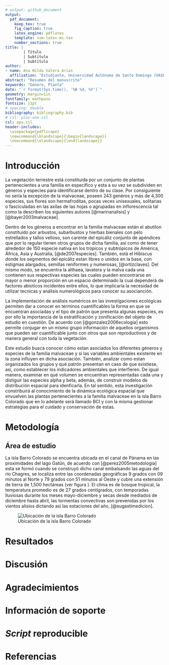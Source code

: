 ```yaml
---
# output: github_document
output: 
  pdf_document:
    keep_tex: true
    fig_caption: true
    latex_engine: pdflatex
    template: svm-latex-ms.tex
    number_sections: true
title: | 
        | Título
        | Subtítulo
        | Subtítulo
author:
- name: Ana Hilda Valera Arias
  affiliation: "Estudiante, Universidad Autónoma de Santo Domingo (UASD)"
abstract: "Resumen del manuscrito"
keywords: "Género, Planta"
date: "`r format(Sys.time(), '%B %d, %Y')`"
geometry: margin=1in
fontfamily: mathpazo
fontsize: 11pt
# spacing: double
bibliography: bibliography.bib
# csl: plos-one.csl
csl: apa.csl
header-includes:
  \usepackage{pdflscape}
  \newcommand{\blandscape}{\begin{landscape}}
  \newcommand{\elandscape}{\end{landscape}}
---
```


# Introducción

La vegetación terrestre está constituida por un conjunto de plantas pertenecientes a una familia en específico y esta a su vez se subdividen en géneros y especies para identificarse dentro de su clase. Por consiguiente no sería la excepción de la malvaceae, poseen 243 genéros y más de 4,300 especies, sus flores son hermafroditas, pocas veces unisexuales, solitarias o fasciculadas en las axilas de las hojas o agrupadas en inflorescencia tal como la describen los siguientes autores [@marinanalisis] y [@bayer2003malvaceae].


Dentro de los géneros a encontrar en la familia malvaceae están el abutilon constituido por arbustos, subarbustos y hierbas bienales con pelo estrellados y tallos velloso, son carente del epicáliz conjunto de apéndices que por lo regular tienen otros grupos de dicha familia, así como de tener alrededor de 150 especie nativa en los trópicos y subtrópicos de América, África, Asia y Australia, [@de2007especies]. También, está el Hibiscus donde los segmentos del epicáliz estan libres o unidos en la base, con estigmas alargados, semillas reniformes y numerosas, [@ortizclaves]. Del mismo modo, se encuentra la althaea, lavatera y la malva cada una contienen sus respectivas especies las cuales pueden encontrarse en mayor o menor proporción en un espacio determinado la cual dependerá de factores abioticos incidentes entre ellos, lo que implicaría la necesidad de utilizar tecnicas y análisis numerológicos para conocer su asocianción. 


La implementación de análisis numéricos en las investigaciones ecológicas permiten dar a conocer en terminos cuantificables la forma en que se encuentran asociadas y el tipo de patrón que presenta algunas especies, es por ello la importancia de la estratificación y zonificación del objeto de estudio en cuestión. De acuerdo con [@gonzalez2006ecologia] esto permite conjugar en un mismo grupo información de aquellos organismos que pueden ser cuantificable junto con otros que son reproductivos y de manera general con toda la vegetación.


Este estudio busca conocer cómo estan asociados los diferentes géneros y especies de la familia malvaceae y si las variables ambientales existente en la zona influyen en dicha asociación. También, analizar como estan organizados los grupos y qué patrón presentan en caso de que existiese, así, como establecer los indicadores ambientales que interfieren. De igual manera, examinar en qué volumen se encuentran representadas cada una y distiguir las especies alpha y beta, además, de construir modelos de distribución espacial para idenficarla. En tal sentido, esta investigación constribuirá al conocimiento de la dinámica ecológica espacial que envuelven las plantas pertenecientes a la familia malvaceae en la isla Barro Colorado que en lo adelante será llamado BCI y con la misma gestionar estrategias para el cuidado y conservación de estas. 



\ldots

# Metodología


## Área de estudio


La isla Barro Colorado se encuentra ubicada en el canal de Pánama en las proximidades del lago Gatún, de acuerdo con [@perez2005metodologia] esta se formó cuando se construyó dicho canal embalsando las aguas del río Chagres, se localiza entre las coordenadas geográficas 9 grados con 09 minutos al Norte y 79 grados con 51 minutos al Oeste y cubre una extensión de tierra de 1,500 hectáreas (ver figura \ref{mapa}). El clima es de bosque tropical, la temperatura promedio es de 27 grados centígrados, con temporadas lluviosas durante los meses mayo-diciembre y secas desde mediados de diciembre hasta abril, las tormentas convectivas son prevenidas por los vientos alisios dictando así las estaciones del año, [@sugastimedicion].  


![Ubicación de la isla Barro Colorado\label{mapa}](mapa_barro_colorado.jpeg)





\ldots

# Resultados

\ldots

# Discusión

# Agradecimientos

# Información de soporte

\ldots

# *Script* reproducible

\ldots

# Referencias
